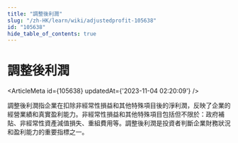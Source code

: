 ```yaml
---
title: "調整後利潤"
slug: "/zh-HK/learn/wiki/adjustedprofit-105638"
id: "105638"
hide_table_of_contents: true
---
```



<Breadcrumbs current="調整後利潤" />

# 調整後利潤

<ArticleMeta id={105638} updatedAt={'2023-11-04 02:20:09'} />
<div className='border-solid border-b border-t-0 my-4 border-[var(--ifm-color-gray-300)]' />

調整後利潤指企業在扣除非經常性損益和其他特殊項目後的淨利潤，反映了企業的經營業績和真實盈利能力。非經常性損益和其他特殊項目包括但不限於：政府補貼、非經常性資產減值損失、重組費用等。調整後利潤是投資者判斷企業財務狀況和盈利能力的重要指標之一。
